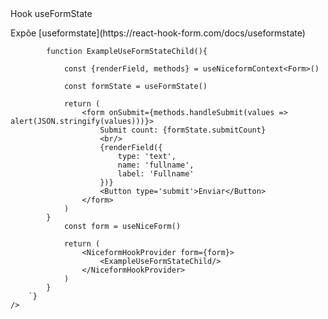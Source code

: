 
<div className="subheading">
    Hook useFormState
</div>
<p>
    Expõe [useformstate](https://react-hook-form.com/docs/useformstate)
</p>
<div className='canvas-code'>
    <div className='wrap-code center'>
        <components.ExampleUseFormState/>
    </div>
    <Source
        language='tsx'
        dark
        format={true}
        code={`

            function ExampleUseFormStateChild(){

                const {renderField, methods} = useNiceformContext<Form>()

                const formState = useFormState()

                return (
                    <form onSubmit={methods.handleSubmit(values => alert(JSON.stringify(values)))}>
                        Submit count: {formState.submitCount}
                        <br/>
                        {renderField({
                            type: 'text',
                            name: 'fullname',
                            label: 'Fullname'
                        })}
                        <Button type='submit'>Enviar</Button>
                    </form>
                )
            }
                const form = useNiceForm()

                return (
                    <NiceformHookProvider form={form}>
                        <ExampleUseFormStateChild/>
                    </NiceformHookProvider>
                )
            }
        `}
    />
</div>
